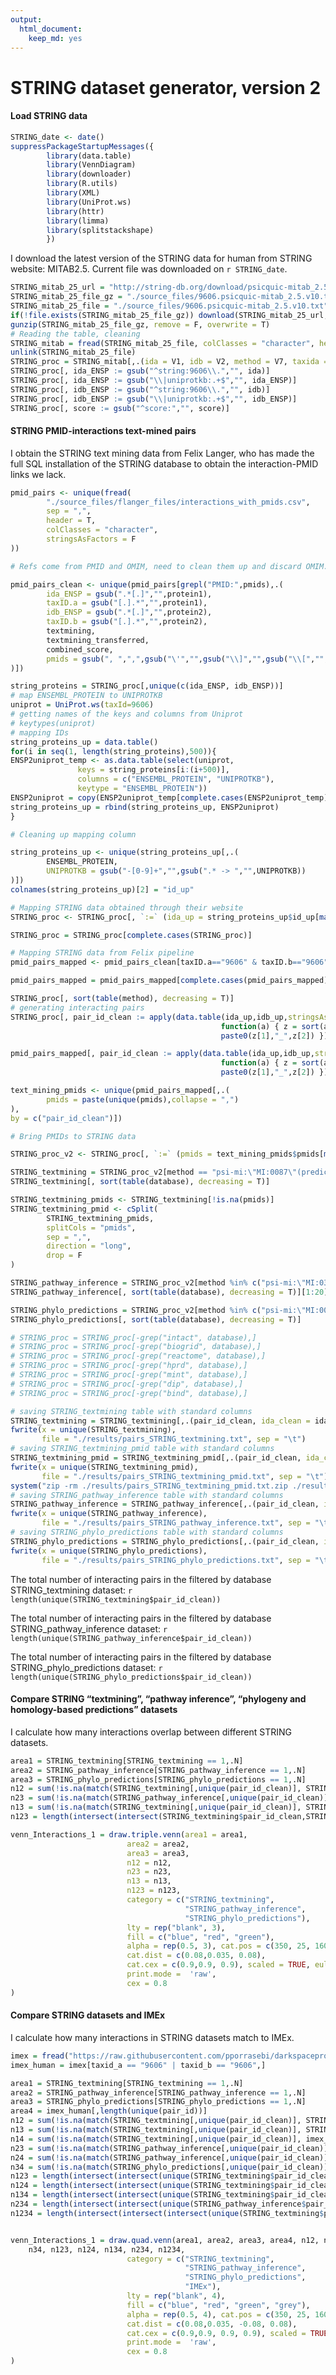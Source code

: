 ```yaml
---
output: 
  html_document: 
    keep_md: yes
---
```

STRING dataset generator, version 2
========================================================

#### Load STRING data

```r
STRING_date <- date()
suppressPackageStartupMessages({
        library(data.table)
        library(VennDiagram)
        library(downloader)
        library(R.utils)
        library(XML)
        library(UniProt.ws)
        library(httr)
        library(limma)
        library(splitstackshape)
        })
```

I download the latest version of the STRING data for human from STRING website: MITAB2.5. Current file was downloaded on `r STRING_date`. 

```r
STRING_mitab_25_url = "http://string-db.org/download/psicquic-mitab_2.5.v10/9606.psicquic-mitab_2.5.v10.txt.gz"
STRING_mitab_25_file_gz = "./source_files/9606.psicquic-mitab_2.5.v10.txt.gz"
STRING_mitab_25_file = "./source_files/9606.psicquic-mitab_2.5.v10.txt"
if(!file.exists(STRING_mitab_25_file_gz)) download(STRING_mitab_25_url,STRING_mitab_25_file_gz)
gunzip(STRING_mitab_25_file_gz, remove = F, overwrite = T)
# Reading the table, cleaning
STRING_mitab = fread(STRING_mitab_25_file, colClasses = "character", header = F)
unlink(STRING_mitab_25_file)
STRING_proc = STRING_mitab[,.(ida = V1, idb = V2, method = V7, taxida = V10, taxidb = V11, interaction_type = V12, database = V13, score = V15)]
STRING_proc[, ida_ENSP := gsub("^string:9606\\.","", ida)]
STRING_proc[, ida_ENSP := gsub("\\|uniprotkb:.+$","", ida_ENSP)]
STRING_proc[, idb_ENSP := gsub("^string:9606\\.","", idb)]
STRING_proc[, idb_ENSP := gsub("\\|uniprotkb:.+$","", idb_ENSP)]
STRING_proc[, score := gsub("^score:","", score)]
```

#### STRING PMID-interactions text-mined pairs

I obtain the STRING text mining data from Felix Langer, who has made the full SQL installation of the STRING database to obtain the interaction-PMID links we lack. 

```r
pmid_pairs <- unique(fread(
        "./source_files/flanger_files/interactions_with_pmids.csv",
        sep = ",",
        header = T,
        colClasses = "character",
        stringsAsFactors = F
))

# Refs come from PMID and OMIM, need to clean them up and discard OMIM.

pmid_pairs_clean <- unique(pmid_pairs[grepl("PMID:",pmids),.(
        ida_ENSP = gsub(".*[.]","",protein1),
        taxID.a = gsub("[.].*","",protein1),
        idb_ENSP = gsub(".*[.]","",protein2),
        taxID.b = gsub("[.].*","",protein2),
        textmining,
        textmining_transferred,
        combined_score,
        pmids = gsub(", ",",",gsub("\'","",gsub("\\]","",gsub("\\[","",gsub("OMIM:[0-9]+\', ","",pmids)))))
)])
```

```r
string_proteins = STRING_proc[,unique(c(ida_ENSP, idb_ENSP))]
# map ENSEMBL_PROTEIN to UNIPROTKB
uniprot = UniProt.ws(taxId=9606)
# getting names of the keys and columns from Uniprot
# keytypes(uniprot)
# mapping IDs
string_proteins_up = data.table()
for(i in seq(1, length(string_proteins),500)){
ENSP2uniprot_temp <- as.data.table(select(uniprot, 
               keys = string_proteins[i:(i+500)], 
               columns = c("ENSEMBL_PROTEIN", "UNIPROTKB"),
               keytype = "ENSEMBL_PROTEIN"))
ENSP2uniprot = copy(ENSP2uniprot_temp[complete.cases(ENSP2uniprot_temp),])
string_proteins_up = rbind(string_proteins_up, ENSP2uniprot)
}

# Cleaning up mapping column

string_proteins_up <- unique(string_proteins_up[,.(
        ENSEMBL_PROTEIN,
        UNIPROTKB = gsub("-[0-9]+","",gsub(".* -> ","",UNIPROTKB))
)])
colnames(string_proteins_up)[2] = "id_up"

# Mapping STRING data obtained through their website
STRING_proc <- STRING_proc[, `:=` (ida_up = string_proteins_up$id_up[match(ida_ENSP,string_proteins_up$ENSEMBL_PROTEIN)], idb_up = string_proteins_up$id_up[match(idb_ENSP,string_proteins_up$ENSEMBL_PROTEIN)])]

STRING_proc = STRING_proc[complete.cases(STRING_proc)]

# Mapping STRING data from Felix pipeline
pmid_pairs_mapped <- pmid_pairs_clean[taxID.a=="9606" & taxID.b=="9606", `:=` (ida_up = string_proteins_up$id_up[match(ida_ENSP,string_proteins_up$ENSEMBL_PROTEIN)], idb_up = string_proteins_up$id_up[match(idb_ENSP,string_proteins_up$ENSEMBL_PROTEIN)])]

pmid_pairs_mapped = pmid_pairs_mapped[complete.cases(pmid_pairs_mapped)]
```

```r
STRING_proc[, sort(table(method), decreasing = T)]
# generating interacting pairs
STRING_proc[, pair_id_clean := apply(data.table(ida_up,idb_up,stringsAsFactors = F), 1,
                                               function(a) { z = sort(a)
                                               paste0(z[1],"_",z[2]) })]

pmid_pairs_mapped[, pair_id_clean := apply(data.table(ida_up,idb_up,stringsAsFactors = F), 1,
                                               function(a) { z = sort(a)
                                               paste0(z[1],"_",z[2]) })]

text_mining_pmids <- unique(pmid_pairs_mapped[,.(
        pmids = paste(unique(pmids),collapse = ",")
),
by = c("pair_id_clean")])

# Bring PMIDs to STRING data 

STRING_proc_v2 <- STRING_proc[, `:=` (pmids = text_mining_pmids$pmids[match(pair_id_clean,text_mining_pmids$pair_id_clean)])]

STRING_textmining = STRING_proc_v2[method == "psi-mi:\"MI:0087\"(predictive text mining)",]
STRING_textmining[, sort(table(database), decreasing = T)]

STRING_textmining_pmids <- STRING_textmining[!is.na(pmids)]
STRING_textmining_pmid <- cSplit(
        STRING_textmining_pmids,
        splitCols = "pmids",
        sep = ",",
        direction = "long",
        drop = F
)

STRING_pathway_inference = STRING_proc_v2[method %in% c("psi-mi:\"MI:0362\"(inference)"),]
STRING_pathway_inference[, sort(table(database), decreasing = T)][1:20]

STRING_phylo_predictions = STRING_proc_v2[method %in% c("psi-mi:\"MI:0064\"(interologs mapping)","psi-mi:\"MI:0085\"(phylogenetic profile)", "psi-mi:\"MI:0036\"(domain fusion)"),]
STRING_phylo_predictions[, sort(table(database), decreasing = T)]

# STRING_proc = STRING_proc[-grep("intact", database),]
# STRING_proc = STRING_proc[-grep("biogrid", database),]
# STRING_proc = STRING_proc[-grep("reactome", database),]
# STRING_proc = STRING_proc[-grep("hprd", database),]
# STRING_proc = STRING_proc[-grep("mint", database),]
# STRING_proc = STRING_proc[-grep("dip", database),]
# STRING_proc = STRING_proc[-grep("bind", database),]

```


```r

# saving STRING_textmining table with standard columns
STRING_textmining = STRING_textmining[,.(pair_id_clean, ida_clean = ida_up, idb_clean = idb_up, taxon = "9606", STRING_score = score, database, STRING_textmining = 1)]
fwrite(x = unique(STRING_textmining), 
       file = "./results/pairs_STRING_textmining.txt", sep = "\t")
# saving STRING_textmining_pmid table with standard columns
STRING_textmining_pmid = STRING_textmining_pmid[,.(pair_id_clean, ida_clean = ida_up, idb_clean = idb_up, taxon = "9606", pmid = pmids, STRING_score = score, database, STRING_textmining = 1)]
fwrite(x = unique(STRING_textmining_pmid), 
       file = "./results/pairs_STRING_textmining_pmid.txt", sep = "\t")
system("zip -rm ./results/pairs_STRING_textmining_pmid.txt.zip ./results/pairs_STRING_textmining_pmid.txt")
# saving STRING_pathway_inference table with standard columns
STRING_pathway_inference = STRING_pathway_inference[,.(pair_id_clean, ida_clean = ida_up, idb_clean = idb_up, taxon = "9606", STRING_score = score, database, STRING_pathway_inference = 1)]
fwrite(x = unique(STRING_pathway_inference), 
       file = "./results/pairs_STRING_pathway_inference.txt", sep = "\t")
# saving STRING_phylo_predictions table with standard columns
STRING_phylo_predictions = STRING_phylo_predictions[,.(pair_id_clean, ida_clean = ida_up, idb_clean = idb_up, taxon = "9606", STRING_score = score, database, STRING_phylo_predictions = 1)]
fwrite(x = unique(STRING_phylo_predictions), 
       file = "./results/pairs_STRING_phylo_predictions.txt", sep = "\t")
```

The total number of interacting pairs in the filtered by database STRING_textmining dataset: `r length(unique(STRING_textmining$pair_id_clean))`

The total number of interacting pairs in the filtered by database STRING_pathway_inference dataset: `r length(unique(STRING_pathway_inference$pair_id_clean))` 

The total number of interacting pairs in the filtered by database STRING_phylo_predictions dataset: `r length(unique(STRING_phylo_predictions$pair_id_clean))` 

#### Compare STRING "textmining", "pathway inference", "phylogeny and homology-based predictions" datasets

I calculate how many interactions overlap between different STRING datasets.

```r
area1 = STRING_textmining[STRING_textmining == 1,.N]
area2 = STRING_pathway_inference[STRING_pathway_inference == 1,.N]
area3 = STRING_phylo_predictions[STRING_phylo_predictions == 1,.N]
n12 = sum(!is.na(match(STRING_textmining[,unique(pair_id_clean)], STRING_pathway_inference[,unique(pair_id_clean)])))
n23 = sum(!is.na(match(STRING_pathway_inference[,unique(pair_id_clean)], STRING_phylo_predictions[,unique(pair_id_clean)])))
n13 = sum(!is.na(match(STRING_textmining[,unique(pair_id_clean)], STRING_phylo_predictions[,unique(pair_id_clean)])))
n123 = length(intersect(intersect(STRING_textmining$pair_id_clean,STRING_pathway_inference$pair_id_clean),STRING_phylo_predictions$pair_id_clean))

venn_Interactions_1 = draw.triple.venn(area1 = area1, 
                          area2 = area2, 
                          area3 = area3, 
                          n12 = n12, 
                          n23 = n23,
                          n13 = n13,
                          n123 = n123, 
                          category = c("STRING_textmining", 
                                       "STRING_pathway_inference", 
                                       "STRING_phylo_predictions"), 
                          lty = rep("blank", 3), 
                          fill = c("blue", "red", "green"), 
                          alpha = rep(0.5, 3), cat.pos = c(350, 25, 160), 
                          cat.dist = c(0.08,0.035, 0.08), 
                          cat.cex = c(0.9,0.9, 0.9), scaled = TRUE, euler.d = TRUE,  margin = 0.05,
                          print.mode =  'raw',
                          cex = 0.8
)

```


#### Compare STRING datasets and IMEx 

I calculate how many interactions in STRING datasets match to IMEx.  

```r
imex = fread("https://raw.githubusercontent.com/pporrasebi/darkspaceproject/master/IMEx/results/imex_full.txt", header = T, sep = "\t", colClasses = "character")
imex_human = imex[taxid_a == "9606" | taxid_b == "9606",]

area1 = STRING_textmining[STRING_textmining == 1,.N]
area2 = STRING_pathway_inference[STRING_pathway_inference == 1,.N]
area3 = STRING_phylo_predictions[STRING_phylo_predictions == 1,.N]
area4 = imex_human[,length(unique(pair_id))]
n12 = sum(!is.na(match(STRING_textmining[,unique(pair_id_clean)], STRING_pathway_inference[,unique(pair_id_clean)])))
n13 = sum(!is.na(match(STRING_textmining[,unique(pair_id_clean)], STRING_phylo_predictions[,unique(pair_id_clean)])))
n14 = sum(!is.na(match(STRING_textmining[,unique(pair_id_clean)], imex_human[,unique(pair_id)])))
n23 = sum(!is.na(match(STRING_pathway_inference[,unique(pair_id_clean)], STRING_phylo_predictions[,unique(pair_id_clean)])))
n24 = sum(!is.na(match(STRING_pathway_inference[,unique(pair_id_clean)], imex_human[,unique(pair_id)])))
n34 = sum(!is.na(match(STRING_phylo_predictions[,unique(pair_id_clean)], imex_human[,unique(pair_id)])))
n123 = length(intersect(intersect(unique(STRING_textmining$pair_id_clean),unique(STRING_pathway_inference$pair_id_clean)),unique(STRING_phylo_predictions$pair_id_clean)))
n124 = length(intersect(intersect(unique(STRING_textmining$pair_id_clean),unique(STRING_pathway_inference$pair_id_clean)),unique(imex_human$pair_id)))
n134 = length(intersect(intersect(unique(STRING_textmining$pair_id_clean),unique(STRING_phylo_predictions$pair_id_clean)),unique(imex_human$pair_id)))
n234 = length(intersect(intersect(unique(STRING_pathway_inference$pair_id_clean),unique(STRING_phylo_predictions$pair_id_clean)),unique(imex_human$pair_id)))
n1234 = length(intersect(intersect(intersect(unique(STRING_textmining$pair_id_clean),unique(STRING_pathway_inference$pair_id_clean)),unique(STRING_phylo_predictions$pair_id_clean)), unique(imex_human$pair_id)))


venn_Interactions_1 = draw.quad.venn(area1, area2, area3, area4, n12, n13, n14, n23, n24,
    n34, n123, n124, n134, n234, n1234, 
                          category = c("STRING_textmining", 
                                       "STRING_pathway_inference", 
                                       "STRING_phylo_predictions",
                                       "IMEx"), 
                          lty = rep("blank", 4), 
                          fill = c("blue", "red", "green", "grey"), 
                          alpha = rep(0.5, 4), cat.pos = c(350, 25, 160,45), 
                          cat.dist = c(0.08,0.035, -0.08, 0.08), 
                          cat.cex = c(0.9,0.9, 0.9, 0.9), scaled = TRUE, euler.d = TRUE,  margin = 0.05,
                          print.mode =  'raw',
                          cex = 0.8
)

```